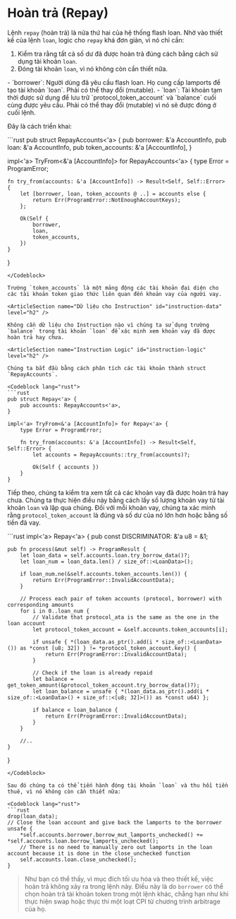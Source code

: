 # Hoàn trả (Repay)

Lệnh `repay` (hoàn trả) là nửa thứ hai của hệ thống flash loan. Nhờ vào thiết kế của lệnh `loan`, logic cho `repay` khá đơn giản, vì nó chỉ cần:
1. Kiểm tra rằng tất cả số dư đã được hoàn trả đúng cách bằng cách sử dụng tài khoản `loan`.
2. Đóng tài khoản `loan`, vì nó không còn cần thiết nữa.

<ArticleSection name="Các tài khoản cần thiết" id="required-accounts" level="h2" />
- `borrower`: Người dùng đã yêu cầu flash loan. Họ cung cấp lamports để tạo tài khoản `loan`. Phải có thể thay đổi (mutable).
- `loan`: Tài khoản tạm thời được sử dụng để lưu trữ `protocol_token_account` và `balance` cuối cùng được yêu cầu. Phải có thể thay đổi (mutable) vì nó sẽ được đóng ở cuối lệnh.

Đây là cách triển khai:

<Codeblock lang="rust">
```rust
pub struct RepayAccounts<'a> {
    pub borrower: &'a AccountInfo,
    pub loan: &'a AccountInfo,
    pub token_accounts: &'a [AccountInfo],
}

impl<'a> TryFrom<&'a [AccountInfo]> for RepayAccounts<'a> {
    type Error = ProgramError;

    fn try_from(accounts: &'a [AccountInfo]) -> Result<Self, Self::Error> {
        let [borrower, loan, token_accounts @ ..] = accounts else {
            return Err(ProgramError::NotEnoughAccountKeys);
        };

        Ok(Self {
            borrower,
            loan,
            token_accounts,
        })
    }
}
```
</Codeblock>

Trường `token_accounts` là một mảng động các tài khoản đại diện cho các tài khoản token giao thức liên quan đến khoản vay của người vay.

<ArticleSection name="Dữ liệu cho Instruction" id="instruction-data" level="h2" />

Không cần dữ liệu cho Instruction nào vì chúng ta sử dụng trường `balance` trong tài khoản `loan` để xác minh xem khoản vay đã được hoàn trả hay chưa.

<ArticleSection name="Instruction Logic" id="instruction-logic" level="h2" />

Chúng ta bắt đầu bằng cách phân tích các tài khoản thành struct `RepayAccounts`.

<Codeblock lang="rust">
```rust
pub struct Repay<'a> {
    pub accounts: RepayAccounts<'a>,
}

impl<'a> TryFrom<&'a [AccountInfo]> for Repay<'a> {
    type Error = ProgramError;

    fn try_from(accounts: &'a [AccountInfo]) -> Result<Self, Self::Error> {
        let accounts = RepayAccounts::try_from(accounts)?;

        Ok(Self { accounts })
    }
}

```
</Codeblock>

Tiếp theo, chúng ta kiểm tra xem tất cả các khoản vay đã được hoàn trả hay chưa. Chúng ta thực hiện điều này bằng cách lấy số lượng khoản vay từ tài khoản `loan` và lặp qua chúng. Đối với mỗi khoản vay, chúng ta xác minh rằng `protocol_token_account` là đúng và số dư của nó lớn hơn hoặc bằng số tiền đã vay.

<Codeblock lang="rust">
```rust
impl<'a> Repay<'a> {
    pub const DISCRIMINATOR: &'a u8 = &1;

    pub fn process(&mut self) -> ProgramResult {
        let loan_data = self.accounts.loan.try_borrow_data()?;
        let loan_num = loan_data.len() / size_of::<LoanData>();

        if loan_num.ne(&self.accounts.token_accounts.len()) {
            return Err(ProgramError::InvalidAccountData);
        }

        // Process each pair of token accounts (protocol, borrower) with corresponding amounts
        for i in 0..loan_num {
            // Validate that protocol_ata is the same as the one in the loan account
            let protocol_token_account = &self.accounts.token_accounts[i];

            if unsafe { *(loan_data.as_ptr().add(i * size_of::<LoanData>()) as *const [u8; 32]) } != *protocol_token_account.key() {
                return Err(ProgramError::InvalidAccountData);
            }

            // Check if the loan is already repaid
            let balance = get_token_amount(&protocol_token_account.try_borrow_data()?);
            let loan_balance = unsafe { *(loan_data.as_ptr().add(i * size_of::<LoanData>() + size_of::<[u8; 32]>()) as *const u64) };

            if balance < loan_balance {
                return Err(ProgramError::InvalidAccountData);
            }
        }

        //..
    }
}
```
</Codeblock>

Sau đó chúng ta có thể tiến hành đóng tài khoản `loan` và thu hồi tiền thuê, vì nó không còn cần thiết nữa:

<Codeblock lang="rust">
```rust
drop(loan_data);
// Close the loan account and give back the lamports to the borrower
unsafe {
    *self.accounts.borrower.borrow_mut_lamports_unchecked() += *self.accounts.loan.borrow_lamports_unchecked();
    // There is no need to manually zero out lamports in the loan account because it is done in the close_unchecked function
    self.accounts.loan.close_unchecked();
}
```
</Codeblock>

> Như bạn có thể thấy, vì mục đích tối ưu hóa và theo thiết kế, việc hoàn trả không xảy ra trong lệnh này. Điều này là do `borrower` có thể chọn hoàn trả tài khoản token trong một lệnh khác, chẳng hạn như khi thực hiện swap hoặc thực thi một loạt CPI từ chương trình arbitrage của họ.